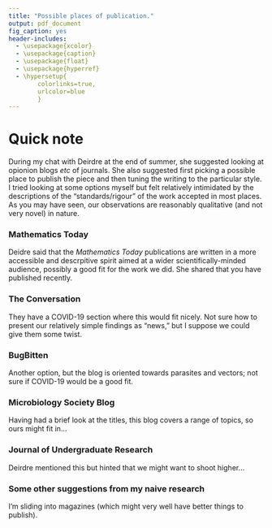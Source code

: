 ```yaml
---
title: "Possible places of publication."
output: pdf_document
fig_caption: yes
header-includes:
  - \usepackage{xcolor}
  - \usepackage{caption}
  - \usepackage{float}
  - \usepackage{hyperref}
  - \hypersetup{    
        colorlinks=true,
        urlcolor=blue
        }
---
```



# Quick note
During my chat with Deirdre at the end of summer, she suggested looking at opionion blogs *etc* of journals. She also suggested first picking a possible place to publish the piece and then tuning the writing to the particular style. \medskip \newline 
I tried looking at some options myself but felt relatively intimidated by the descriptions of the "standards/rigour" of the work accepted in most places. As you may have seen, our observations are reasonably qualitative (and not very novel) in nature. 

### Mathematics Today
*\url{https://ima.org.uk/publications/mathematics-today/}* \smallskip \newline
Deidre said that the *Mathematics Today* publications are written in a more accessible and descrpitive spirit aimed at a wider scientifically-minded audience, possibly a good fit for the work we did. She shared \href{https://ima.org.uk/12771/predicting-extinction-of-filarial-worm-infections/}{this lovely article} that you have published recently. 

### The Conversation
*\url{https://theconversation.com/uk}* \smallskip \newline
They have a COVID-19 section where this would fit nicely. Not sure how to present our relatively simple findings as "news," but I suppose we could give them some twist. 

### BugBitten 
*\url{https://blogs.biomedcentral.com/bugbitten/}* \smallskip \newline
Another option, but the blog is oriented towards parasites and vectors; not sure if COVID-19 would be a good fit. 

### Microbiology Society Blog
*\url{https://microbiologysociety.org/blog.html?blog_category=events&publishMonth}* \smallskip \newline
Having had a brief look at the titles, this blog covers a range of topics, so ours might fit in... 

### Journal of Undergraduate Research
Deirdre mentioned this but hinted that we might want to shoot higher... 

### Some other suggestions from my naive research
I'm sliding into magazines (which might very well have better things to publish). \newline
\begin{itemize}
    \item New Scientist
        \begin{description}
        \item \emph{\url{https://www.newscientist.com/freelancers/}}
        \end{description}
    \item Science Daily
        \begin{description}
        \item \emph{\url{https://www.sciencedaily.com/contribute.htm}}
        \end{description}
    \end{itemize}



